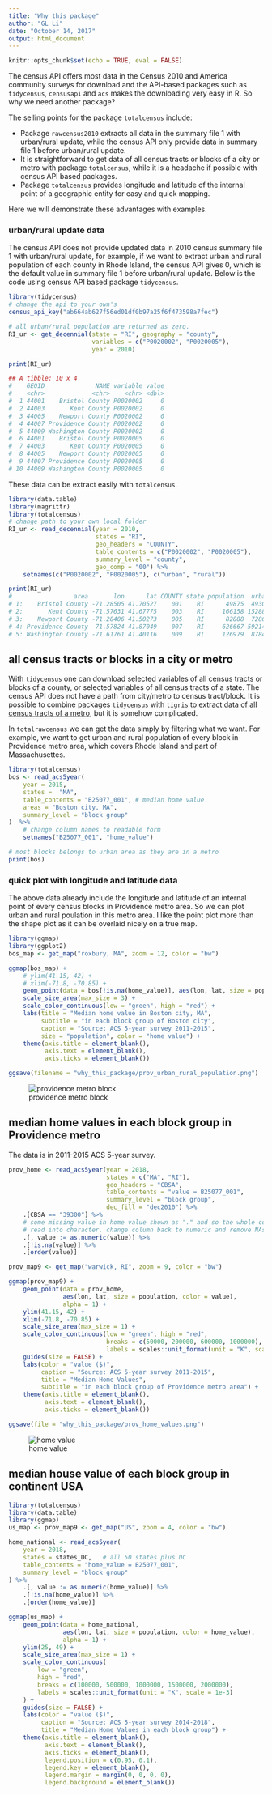 ```yaml
---
title: "Why this package"
author: "GL Li"
date: "October 14, 2017"
output: html_document
---
```


```r
knitr::opts_chunk$set(echo = TRUE, eval = FALSE)
```

The census API offers most data in the Census 2010 and America community surveys for download and the API-based packages such as `tidycensus`, `censusapi` and `acs` makes the downloading very easy in R. So why we need another package?

The selling points for the package `totalcensus` include:

- Package `rawcensus2010` extracts all data in the summary file 1 with urban/rural update, while the census API only provide data in summary file 1 before urban/rural update.
- It is straightforward to get data of all census tracts or blocks of a city or metro with package `totalcensus`, while it is a headache if possible with census API based packages.
- Package `totalcensus` provides longitude and latitude of the internal point of a geographic entity for easy and quick mapping. 

Here we will demonstrate these advantages with examples.

### urban/rural update data
The census API does not provide updated data in 2010 census summary file 1 with urban/rural update, for example, if we want to extract urban and rural population of each county in Rhode Island, the census API gives 0, which is the default value in summary file 1 before urban/rural update. Below is the code using census API based package `tidycensus`.

```r
library(tidycensus)
# change the api to your own's
census_api_key("ab664ab627f56ed01df0b97a25f6f473598a7fec")

# all urban/rural population are returned as zero.
RI_ur <- get_decennial(state = "RI", geography = "county", 
                       variables = c("P0020002", "P0020005"),
                       year = 2010)

print(RI_ur)

## A tibble: 10 x 4
#    GEOID              NAME variable value
#    <chr>             <chr>    <chr> <dbl>
#  1 44001    Bristol County P0020002     0
#  2 44003       Kent County P0020002     0
#  3 44005    Newport County P0020002     0
#  4 44007 Providence County P0020002     0
#  5 44009 Washington County P0020002     0
#  6 44001    Bristol County P0020005     0
#  7 44003       Kent County P0020005     0
#  8 44005    Newport County P0020005     0
#  9 44007 Providence County P0020005     0
# 10 44009 Washington County P0020005     0
```

These data can be extract easily with `totalcensus`.
```r
library(data.table)
library(magrittr)
library(totalcensus)
# change path to your own local folder
RI_ur <- read_decennial(year = 2010,
                        states = "RI", 
                        geo_headers = "COUNTY", 
                        table_contents = c("P0020002", "P0020005"),
                        summary_level = "county",
                        geo_comp = "00") %>%
    setnames(c("P0020002", "P0020005"), c("urban", "rural"))

print(RI_ur)
#                 area       lon      lat COUNTY state population  urban rural GEOCOMP SUMLEV
# 1:    Bristol County -71.28505 41.70527    001    RI      49875  49305   570      00    050
# 2:       Kent County -71.57631 41.67775    003    RI     166158 152888 13270      00    050
# 3:    Newport County -71.28406 41.50273    005    RI      82888  72865 10023      00    050
# 4: Providence County -71.57824 41.87049    007    RI     626667 592145 34522      00    050
# 5: Washington County -71.61761 41.40116    009    RI     126979  87840 39139      00    050
```


## all census tracts or blocks in a city or metro
With `tidycensus` one can download selected variables of all census tracts or blocks of a county, or selected variables of all census tracts of a state. The census API does not have a path from city/metro to census tract/block. It is possible to combine packages `tidycensus` with `tigris` to [extract data of all census tracts of a metro](http://walkerke.github.io/2017/05/tigris-metros/), but it is somehow complicated. 

In `totalrawcensus` we can get the data simply by filtering what we want. For example, we want to get urban and rural population of every block in Providence metro area, which covers Rhode Island and part of Massachusettes.

```r
library(totalcensus)
bos <- read_acs5year(
    year = 2015, 
    states =  "MA", 
    table_contents = "B25077_001", # median home value
    areas = "Boston city, MA",
    summary_level = "block group"
)  %>%
    # change column names to readable form
    setnames("B25077_001", "home_value")

# most blocks belongs to urban area as they are in a metro
print(bos) 

```

### quick plot with longitude and latitude data
The above data already include the longitude and latitude of an internal point of every census blocks in Providence metro area. So we can plot urban and rural poulation in this metro area. I like the point plot more than the shape plot as it can be overlaid nicely on a true map.

```r
library(ggmap)
library(ggplot2)
bos_map <- get_map("roxbury, MA", zoom = 12, color = "bw")

ggmap(bos_map) + 
    # ylim(41.15, 42) +
    # xlim(-71.8, -70.85) +
    geom_point(data = bos[!is.na(home_value)], aes(lon, lat, size = population, color = home_value)) +
    scale_size_area(max_size = 3) +
    scale_color_continuous(low = "green", high = "red") +
    labs(title = "Median home value in Boston city, MA", 
         subtitle = "in each block group of Boston city",
         caption = "Source: ACS 5-year survey 2011-2015",
         size = "population", color = "home value") +
    theme(axis.title = element_blank(),
          axis.text = element_blank(),
          axis.ticks = element_blank())

ggsave(filename = "why_this_package/prov_urban_rural_population.png")
```

![providence metro block](prov_urban_rural_population.png)

## median home values in each block group in Providence metro
The data is in 2011-2015 ACS 5-year survey.

```r
prov_home <- read_acs5year(year = 2018,
                           states = c("MA", "RI"),
                           geo_headers = "CBSA",
                           table_contents = "value = B25077_001",
                           summary_level = "block group",
                           dec_fill = "dec2010") %>%
    .[CBSA == "39300"] %>%
    # some missing value in home value shown as "." and so the whole column was
    # read into character. change column back to numeric and remove NAs
    .[, value := as.numeric(value)] %>%
    .[!is.na(value)] %>%
    .[order(value)]

prov_map9 <- get_map("warwick, RI", zoom = 9, color = "bw")

ggmap(prov_map9) +
    geom_point(data = prov_home,
               aes(lon, lat, size = population, color = value),
               alpha = 1) +
    ylim(41.15, 42) +
    xlim(-71.8, -70.85) +
    scale_size_area(max_size = 1) +
    scale_color_continuous(low = "green", high = "red",
                           breaks = c(50000, 200000, 600000, 1000000),
                           labels = scales::unit_format(unit = "K", scale = 1e-3)) +
    guides(size = FALSE) +
    labs(color = "value ($)",
         caption = "Source: ACS 5-year survey 2011-2015",
         title = "Median Home Values",
         subtitle = "in each block group of Providence metro area") +
    theme(axis.title = element_blank(),
          axis.text = element_blank(),
          axis.ticks = element_blank())

ggsave(file = "why_this_package/prov_home_values.png")
```

![home value](prov_home_values.png)

## median house value of each block group in continent USA
```r
library(totalcensus)
library(data.table)
library(ggmap)
us_map <- prov_map9 <- get_map("US", zoom = 4, color = "bw")

home_national <- read_acs5year(
    year = 2018,
    states = states_DC,   # all 50 states plus DC
    table_contents = "home_value = B25077_001",
    summary_level = "block group"
) %>%
    .[, value := as.numeric(home_value)] %>%
    .[!is.na(home_value)] %>%
    .[order(home_value)]

ggmap(us_map) +
    geom_point(data = home_national,
               aes(lon, lat, size = population, color = home_value),
               alpha = 1) +
    ylim(25, 49) +
    scale_size_area(max_size = 1) +
    scale_color_continuous(
        low = "green", 
        high = "red",
        breaks = c(100000, 500000, 1000000, 1500000, 2000000),
        labels = scales::unit_format(unit = "K", scale = 1e-3)
    ) +
    guides(size = FALSE) +
    labs(color = "value ($)",
         caption = "Source: ACS 5-year survey 2014-2018",
         title = "Median Home Values in each block group") +
    theme(axis.title = element_blank(),
          axis.text = element_blank(),
          axis.ticks = element_blank(),
          legend.position = c(0.95, 0.1),
          legend.key = element_blank(),
          legend.margin = margin(0, 0, 0, 0),
          legend.background = element_blank())
```

